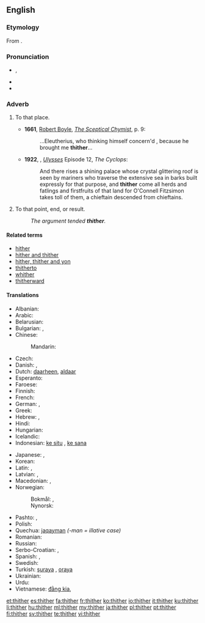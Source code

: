==English==

===Etymology===
From {{etyl|ang|en}} {{term|þider|lang=ang}}.

===Pronunciation===
* {{IPA|/θɪðəɹ/|/ðɪðəɹ/|lang=en}}, {{X-SAMPA|/TID@(r\)/|/DID@(r\)/}}
* {{audio|en-us-thither.ogg|Audio (US)}}
* {{rhymes|ɪðə(r)}}

===Adverb===
{{en-adv|-}}

# {{chiefly|literary|_|or|_|legal|dated}} To that place.
#* '''1661''', [[w:Robert Boyle|Robert Boyle]], ''[[s:Sceptical Chymist|The Sceptical Chymist]]'', p. 9:
#*: ...Eleutherius, who thinking himself concern'd , because he brought me '''thither'''...
#* '''1922''', {{w|James Joyce}}, ''[[w:Ulysses (novel)|Ulysses]]'' Episode 12, ''The Cyclops'':
#*: And there rises a shining palace whose crystal glittering roof is seen by mariners who traverse the extensive sea in barks built expressly for that purpose, and '''thither''' come all herds and fatlings and firstfruits of that land for O'Connell Fitzsimon takes toll of them, a chieftain descended from chieftains.
# To that point, end, or result.
#: ''The argument tended '''thither'''.''

====Related terms====
* [[hither]]
* [[hither and thither]]
* [[hither, thither and yon]]
* [[thitherto]]
* [[whither]]
* [[thitherward]]

====Translations====
{{trans-top|to that place}}
* Albanian: {{t+|sq|andej}}
* Arabic: {{t-|ar|إلى هناك|tr='íla hunaak|sc=Arab}}
* Belarusian: {{t-|be|туды|tr=tudý|sc=Cyrl}}
* Bulgarian: {{t-|bg|натам|tr=natam|sc=Cyrl}}, {{t-|bg|нататък|tr=natatǎk|sc=Cyrl}}
* Chinese:
*: Mandarin: {{t|cmn|到那里|tr=dào nàlǐ|sc=Hani}}
* Czech: {{t+|cs|tam}}
* Danish: {{t-|da|did}}, {{t-|da|derhen}}
* Dutch: [[daarheen]], [[aldaar]]
* Esperanto: {{t-|eo|tien}}
* Faroese: {{t-|fo|hagar}}
* Finnish: {{t+|fi|sinne}}
* French: {{t+|fr|là}}
* German: {{t+|de|dorthin}}, {{t+|de|dahin}}
* Greek: {{t-|el|προς τα εκεί|tr=pros ta ekí|sc=Grek}}
* Hebrew: {{t+|he|שמה|tr=sháma}}, {{t-|he|‎לשם|tr=l'shám}}
* Hindi: {{t-|hi|उधर|tr=udhar|sc=Deva}}
* Hungarian: {{t+|hu|oda}}
* Icelandic: {{t+|is|þangað}}
* Indonesian: [[ke situ]] {{qualifier|less distant}}, [[ke sana]] {{qualifier|more distant}}
{{trans-mid}}
* Japanese: {{t+|ja|そこ|tr=sokó-e|alt=そこへ|sc=Jpan}}, {{t+|ja|あそこ|tr=asokó-e|alt=あそこへ|sc=Jpan}}
* Korean: {{t+|ko|저쪽|tr=jeojjok-euro|alt=저쪽으로|sc=Kore}}
* Latin: {{t-|la|illuc|alt=illūc}}, {{t-|la|eodem}}
* Latvian: {{t+|lv|tur}}, {{t-|lv|turp}}
* Macedonian: {{t-|mk|таму|tr=támu}}, {{t-|mk|натаму|tr=nátamu}}
* Norwegian:
*: Bokmål: {{t+|nb|dit}}, {{t-|nb|dit hen}}
*: Nynorsk: {{t-|nn|dit}}
* Pashto: {{t+|ps|هلته|tr=halta}}, {{t-|ps|هورې|tr=hure}}
* Polish: {{t+|pl|tam}}
* Quechua: [[jaqayman]] ''(-man = illative case)''
* Romanian: {{t-|ro|încolo}}
* Russian: {{t+|ru|туда|tr=tudá}}
* Serbo-Croatian: {{t-|sh|tamo}}, {{t-|sh|onamo}}
* Spanish: {{t-|es|por allí}}, {{t-|es|hacia allá}}
* Swedish: {{t+|sv|dit}}
* Turkish: [[şuraya]] {{qualifier|less distant}}, [[oraya]] {{qualifier|more distant}}
* Ukrainian: {{t-|uk|туди|tr=tudý|sc=Cyrl}}
* Urdu: {{t-|ur|ادهر|tr=udhar|sc=ur-Arab}}
* Vietnamese: [[đằng kia]], {{t-|vi|đằng kia}}
{{trans-bottom}}

[[et:thither]]
[[es:thither]]
[[fa:thither]]
[[fr:thither]]
[[ko:thither]]
[[io:thither]]
[[it:thither]]
[[ku:thither]]
[[li:thither]]
[[hu:thither]]
[[ml:thither]]
[[my:thither]]
[[ja:thither]]
[[pl:thither]]
[[pt:thither]]
[[fi:thither]]
[[sv:thither]]
[[te:thither]]
[[vi:thither]]